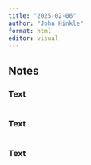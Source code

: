 ```yaml
---
title: "2025-02-06"
author: "John Hinkle"
format: html
editor: visual
---
```


## Notes

### Text

```r

```

### Text

```r

```

### Text

```r

```
